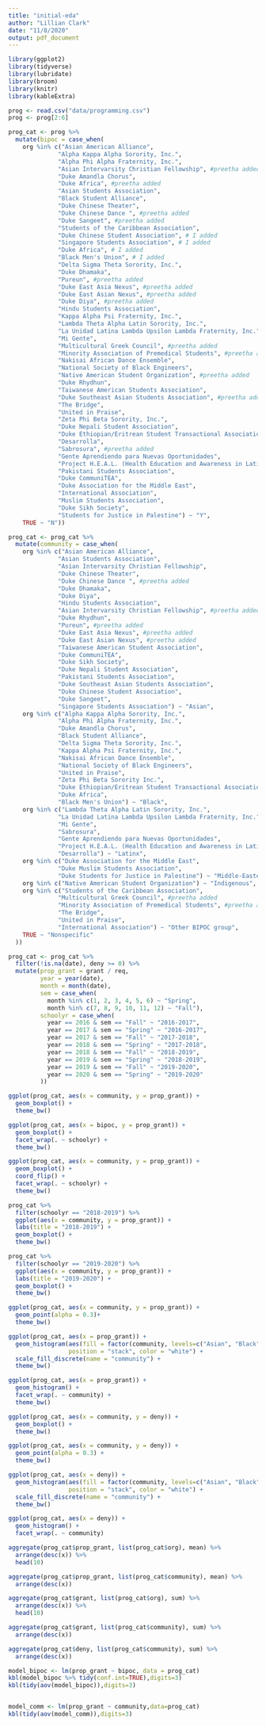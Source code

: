 ```yaml
---
title: "initial-eda"
author: "Lillian Clark"
date: "11/8/2020"
output: pdf_document
---
```


```r
library(ggplot2)
library(tidyverse)
library(lubridate)
library(broom)
library(knitr)
library(kableExtra)
```

```r
prog <- read.csv("data/programming.csv")
prog <- prog[2:6] 
```

```r
prog_cat <- prog %>%
  mutate(bipoc = case_when(
    org %in% c("Asian American Alliance", 
              "Alpha Kappa Alpha Sorority, Inc.",
              "Alpha Phi Alpha Fraternity, Inc.",
              "Asian Intervarsity Christian Fellowship", #preetha added
              "Duke Amandla Chorus",
              "Duke Africa", #preetha added
              "Asian Students Association",
              "Black Student Alliance",
              "Duke Chinese Theater",
              "Duke Chinese Dance ", #preetha added
              "Duke Sangeet", #preetha added
              "Students of the Caribbean Association",
              "Duke Chinese Student Association", # I added
              "Singapore Students Association", # I added
              "Duke Africa", # I added
              "Black Men's Union", # I added
              "Delta Sigma Theta Sorority, Inc.",
              "Duke Dhamaka",
              "Pureun", #preetha added
              "Duke East Asia Nexus", #preetha added
              "Duke East Asian Nexus", #preetha added
              "Duke Diya", #preetha added
              "Hindu Students Association",
              "Kappa Alpha Psi Fraternity, Inc.",
              "Lambda Theta Alpha Latin Sorority, Inc.",
              "La Unidad Latina Lambda Upsilon Lambda Fraternity, Inc.",
              "Mi Gente",
              "Multicultural Greek Council", #preetha added
              "Minority Association of Premedical Students", #preetha added
              "Nakisai African Dance Ensemble",
              "National Society of Black Engineers",
              "Native American Student Organization", #preetha added
              "Duke Rhydhun",
              "Taiwanese American Students Association",
              "Duke Southeast Asian Students Association", #preetha added
              "The Bridge",
              "United in Praise",
              "Zeta Phi Beta Sorority, Inc.",
              "Duke Nepali Student Association",
              "Duke Ethiopian/Eritrean Student Transactional Association",
              "Desarrolla",
              "Sabrosura", #preetha added
              "Gente Aprendiendo para Nuevas Oportunidades",
              "Project H.E.A.L. (Health Education and Awareness in Latin America)",
              "Pakistani Students Association",
              "Duke CommuniTEA",
              "Duke Association for the Middle East",
              "International Association",
              "Muslim Students Association",
              "Duke Sikh Society",
              "Students for Justice in Palestine") ~ "Y",
    TRUE ~ "N"))
```

```r
prog_cat <- prog_cat %>%
  mutate(community = case_when(
    org %in% c("Asian American Alliance",
              "Asian Students Association",
              "Asian Intervarsity Christian Fellowship",
              "Duke Chinese Theater",
              "Duke Chinese Dance ", #preetha added
              "Duke Dhamaka",
              "Duke Diya",
              "Hindu Students Association",
              "Asian Intervarsity Christian Fellowship", #preetha added
              "Duke Rhydhun",
              "Pureun", #preetha added
              "Duke East Asia Nexus", #preetha added
              "Duke East Asian Nexus", #preetha added
              "Taiwanese American Student Association",
              "Duke CommuniTEA",
              "Duke Sikh Society",
              "Duke Nepali Student Association",
              "Pakistani Students Association",
              "Duke Southeast Asian Students Association",
              "Duke Chinese Student Association",
              "Duke Sangeet",
              "Singapore Students Association") ~ "Asian",
    org %in% c("Alpha Kappa Alpha Sorority, Inc.",
              "Alpha Phi Alpha Fraternity, Inc.",
              "Duke Amandla Chorus",
              "Black Student Alliance",
              "Delta Sigma Theta Sorority, Inc.",
              "Kappa Alpha Psi Fraternity, Inc.",
              "Nakisai African Dance Ensemble",
              "National Society of Black Engineers",
              "United in Praise",
              "Zeta Phi Beta Sorority Inc.",
              "Duke Ethiopian/Eritrean Student Transactional Association",
              "Duke Africa",
              "Black Men's Union") ~ "Black",
    org %in% c("Lambda Theta Alpha Latin Sorority, Inc.", 
              "La Unidad Latina Lambda Upsilon Lambda Fraternity, Inc.",
              "Mi Gente",
              "Sabrosura",
              "Gente Aprendiendo para Nuevas Oportunidades",
              "Project H.E.A.L. (Health Education and Awareness in Latin America)",
              "Desarrolla") ~ "Latinx",
    org %in% c("Duke Association for the Middle East",
              "Duke Muslim Students Association",
              "Duke Students for Justice in Palestine") ~ "Middle-Eastern",
    org %in% c("Native American Student Organization") ~ "Indigenous",
    org %in% c("Students of the Caribbean Association",
              "Multicultural Greek Council", #preetha added
              "Minority Association of Premedical Students", #preetha added
              "The Bridge",
              "United in Praise",
              "International Association") ~ "Other BIPOC group",
    TRUE ~ "Nonspecific"
  ))
```

```r
prog_cat <- prog_cat %>%
  filter(!is.na(date), deny >= 0) %>%
  mutate(prop_grant = grant / req,
         year = year(date),
         month = month(date),
         sem = case_when(
           month %in% c(1, 2, 3, 4, 5, 6) ~ "Spring",
           month %in% c(7, 8, 9, 10, 11, 12) ~ "Fall"),
         schoolyr = case_when(
           year == 2016 & sem == "Fall" ~ "2016-2017",
           year == 2017 & sem == "Spring" ~ "2016-2017",
           year == 2017 & sem == "Fall" ~ "2017-2018",
           year == 2018 & sem == "Spring" ~ "2017-2018",
           year == 2018 & sem == "Fall" ~ "2018-2019",
           year == 2019 & sem == "Spring" ~ "2018-2019",
           year == 2019 & sem == "Fall" ~ "2019-2020",
           year == 2020 & sem == "Spring" ~ "2019-2020"
         ))
```

```r
ggplot(prog_cat, aes(x = community, y = prop_grant)) +
  geom_boxplot() +
  theme_bw()

ggplot(prog_cat, aes(x = bipoc, y = prop_grant)) +
  geom_boxplot() +
  facet_wrap(. ~ schoolyr) +
  theme_bw()

ggplot(prog_cat, aes(x = community, y = prop_grant)) +
  geom_boxplot() +
  coord_flip() +
  facet_wrap(. ~ schoolyr) +
  theme_bw()

prog_cat %>%
  filter(schoolyr == "2018-2019") %>%
  ggplot(aes(x = community, y = prop_grant)) +
  labs(title = "2018-2019") +
  geom_boxplot() +
  theme_bw()

prog_cat %>%
  filter(schoolyr == "2019-2020") %>%
  ggplot(aes(x = community, y = prop_grant)) +
  labs(title = "2019-2020") +
  geom_boxplot() +
  theme_bw()

ggplot(prog_cat, aes(x = community, y = prop_grant)) +
  geom_point(alpha = 0.3)+
  theme_bw()

ggplot(prog_cat, aes(x = prop_grant)) +
  geom_histogram(aes(fill = factor(community, levels=c("Asian", "Black", "Indigenous", "Latinx", "Middle-Eastern", "Other BIPOC group", "Nonspecific"))),
                 position = "stack", color = "white") +
  scale_fill_discrete(name = "community") +
  theme_bw()

ggplot(prog_cat, aes(x = prop_grant)) +
  geom_histogram() +
  facet_wrap(. ~ community) +
  theme_bw()
```


```r
ggplot(prog_cat, aes(x = community, y = deny)) +
  geom_boxplot() +
  theme_bw()

ggplot(prog_cat, aes(x = community, y = deny)) +
  geom_point(alpha = 0.3) +
  theme_bw()

ggplot(prog_cat, aes(x = deny)) +
  geom_histogram(aes(fill = factor(community, levels=c("Asian", "Black", "Indigenous", "Latinx", "Middle-Eastern", "Other BIPOC group", "Nonspecific"))),
                 position = "stack", color = "white") +
  scale_fill_discrete(name = "community") +
  theme_bw()

ggplot(prog_cat, aes(x = deny)) +
  geom_histogram() +
  facet_wrap(. ~ community)
```

```r
aggregate(prog_cat$prop_grant, list(prog_cat$org), mean) %>%
  arrange(desc(x)) %>%
  head(10)

aggregate(prog_cat$prop_grant, list(prog_cat$community), mean) %>%
  arrange(desc(x))

aggregate(prog_cat$grant, list(prog_cat$org), sum) %>%
  arrange(desc(x)) %>%
  head(10)

aggregate(prog_cat$grant, list(prog_cat$community), sum) %>%
  arrange(desc(x))

aggregate(prog_cat$deny, list(prog_cat$community), sum) %>%
  arrange(desc(x))
```

```r
model_bipoc <- lm(prop_grant ~ bipoc, data = prog_cat)
kbl(model_bipoc %>% tidy(conf.int=TRUE),digits=3)
kbl(tidy(aov(model_bipoc)),digits=3)


model_comm <- lm(prop_grant ~ community,data=prog_cat)
kbl(tidy(aov(model_comm)),digits=3)
```


